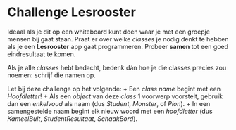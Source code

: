# Challenge Lesrooster


Ideaal als je dit op een whiteboard kunt doen waar je met een groepje mensen bij gaat staan. Praat er over welke *classes* je nodig denkt te hebben als je een **Lesrooster** app gaat programmeren. Probeer **samen** tot een goed eindresultaat te komen.


Als je alle *classes* hebt bedacht, bedenk dán hoe je die classes precies zou noemen: schrijf die namen op.



Let bij deze challenge op het volgende:
+ Een *class name* begint met een *Hoofdletter*!
+ Als een *object* van deze *class* 1 voorwerp voorstelt, gebruik dan een  *enkelvoud* als naam (dus *Student*, *Monster*, of *Pion*).
+ In een samengestelde naam begint elk nieuw woord met een *hoofdletter* (dus *KameelBult*, *StudentResultaat*, *SchaakBord*).
